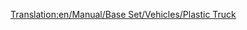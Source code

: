 [[Translation:en/Manual/Base Set/Vehicles/Plastic Truck]]
{{it/Vagoni|Picture=[[File:en/Plastictruck.png]]
|Name=Carro per plastica
|NormalCost=€ 2.238
|NormalWeight=18 / 48 t
|NormalCapacity=30.000 litri di plastica
|MonoCost="
|MonoWeight=18 / 53 t
|MonoCapacity=35.000 litri di plastica
|MagCost="
|MagWeight=18 / 55 t
|MagCapacity=37.000 litri di plastica
|Description=Carro usato per il trasporto della produzione delle sorgenti di plastica alle fabbriche di giocattoli. Solo per il Toyland
}}